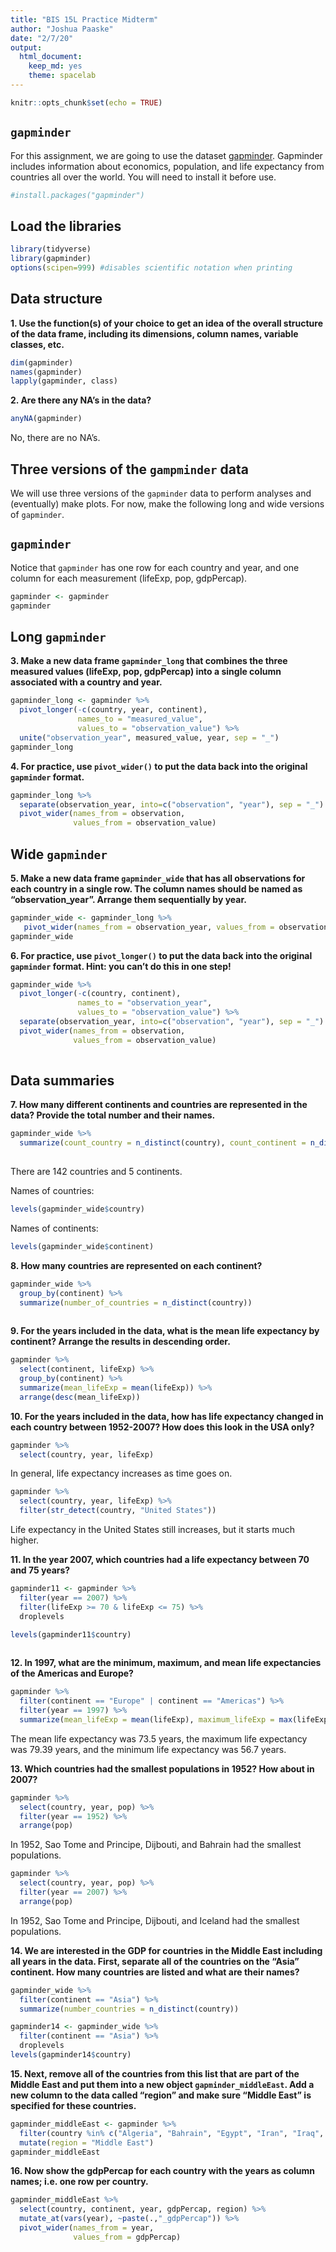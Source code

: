 ```yaml
---
title: "BIS 15L Practice Midterm"
author: "Joshua Paaske"
date: "2/7/20"
output:
  html_document: 
    keep_md: yes
    theme: spacelab
---
```


```r
knitr::opts_chunk$set(echo = TRUE)
```

## `gapminder`
For this assignment, we are going to use the dataset [gapminder](https://cran.r-project.org/web/packages/gapminder/index.html). Gapminder includes information about economics, population, and life expectancy from countries all over the world. You will need to install it before use.
```r
#install.packages("gapminder")
```

## Load the libraries
```r
library(tidyverse)
library(gapminder)
options(scipen=999) #disables scientific notation when printing
```

## Data structure
**1. Use the function(s) of your choice to get an idea of the overall structure of the data frame, including its dimensions, column names, variable classes, etc.**
```r
dim(gapminder)
names(gapminder)
lapply(gapminder, class)
```

**2. Are there any NA's in the data?**
```r
anyNA(gapminder)
```
No, there are no NA's. 

## Three versions of the `gampminder` data  
We will use three versions of the `gapminder` data to perform analyses and (eventually) make plots. For now, make the following long and wide versions of `gapminder`.

## `gapminder`
Notice that `gapminder` has one row for each country and year, and one column for each measurement (lifeExp, pop, gdpPercap).
```r
gapminder <- gapminder
gapminder
```

## Long `gapminder`
**3. Make a new data frame `gapminder_long` that combines the three measured values (lifeExp, pop, gdpPercap) into a single column associated with a country and year.**
```r
gapminder_long <- gapminder %>% 
  pivot_longer(-c(country, year, continent),
               names_to = "measured_value", 
               values_to = "observation_value") %>% 
  unite("observation_year", measured_value, year, sep = "_") 
gapminder_long
```

**4. For practice, use `pivot_wider()` to put the data back into the original `gapminder` format.**
```r
gapminder_long %>% 
  separate(observation_year, into=c("observation", "year"), sep = "_") %>% 
  pivot_wider(names_from = observation,
              values_from = observation_value) 
```

## Wide `gapminder`
**5. Make a new data frame `gapminder_wide` that has all observations for each country in a single row. The column names should be named as "observation_year". Arrange them sequentially by year.**
```r
gapminder_wide <- gapminder_long %>% 
   pivot_wider(names_from = observation_year, values_from = observation_value)
gapminder_wide
```

**6. For practice, use `pivot_longer()` to put the data back into the original `gapminder` format. Hint: you can't do this in one step!**
```r
gapminder_wide %>% 
  pivot_longer(-c(country, continent),
               names_to = "observation_year",
               values_to = "observation_value") %>% 
  separate(observation_year, into=c("observation", "year"), sep = "_") %>% 
  pivot_wider(names_from = observation,
              values_from = observation_value)
               
```

## Data summaries
**7. How many different continents and countries are represented in the data? Provide the total number and their names.**
```r
gapminder_wide %>% 
  summarize(count_country = n_distinct(country), count_continent = n_distinct(continent))
  
```
There are 142 countries and 5 continents. 

Names of countries:
```r
levels(gapminder_wide$country)
```

Names of continents:
```r
levels(gapminder_wide$continent)
```

**8. How many countries are represented on each continent?**
```r
gapminder_wide %>% 
  group_by(continent) %>% 
  summarize(number_of_countries = n_distinct(country))
  
```

**9. For the years included in the data, what is the mean life expectancy by continent? Arrange the results in descending order.**
```r
gapminder %>% 
  select(continent, lifeExp) %>% 
  group_by(continent) %>% 
  summarize(mean_lifeExp = mean(lifeExp)) %>% 
  arrange(desc(mean_lifeExp))
```

**10. For the years included in the data, how has life expectancy changed in each country between 1952-2007? How does this look in the USA only?**
```r
gapminder %>% 
  select(country, year, lifeExp)
```
In general, life expectancy increases as time goes on. 

```r
gapminder %>% 
  select(country, year, lifeExp) %>% 
  filter(str_detect(country, "United States"))
```
Life expectancy in the United States still increases, but it starts much higher. 

**11. In the year 2007, which countries had a life expectancy between 70 and 75 years?**
```r
gapminder11 <- gapminder %>% 
  filter(year == 2007) %>% 
  filter(lifeExp >= 70 & lifeExp <= 75) %>% 
  droplevels

levels(gapminder11$country)
  
```

**12. In 1997, what are the minimum, maximum, and mean life expectancies of the Americas and Europe?**
```r
gapminder %>% 
  filter(continent == "Europe" | continent == "Americas") %>% 
  filter(year == 1997) %>% 
  summarize(mean_lifeExp = mean(lifeExp), maximum_lifeExp = max(lifeExp), minimum_lifeExp = min(lifeExp))
```
The mean life expectancy was 73.5 years, the maximum life expectancy was 79.39 years, and the minimum life expectancy was 56.7 years. 

**13. Which countries had the smallest populations in 1952? How about in 2007?**  
```r
gapminder %>% 
  select(country, year, pop) %>% 
  filter(year == 1952) %>% 
  arrange(pop)
```
In 1952, Sao Tome and Principe, Dijbouti, and Bahrain had the smallest populations. 

```r
gapminder %>% 
  select(country, year, pop) %>% 
  filter(year == 2007) %>% 
  arrange(pop)
```
In 1952, Sao Tome and Principe, Dijbouti, and Iceland had the smallest populations. 

**14. We are interested in the GDP for countries in the Middle East including all years in the data. First, separate all of the countries on the "Asia" continent. How many countries are listed and what are their names?**
```r
gapminder_wide %>% 
  filter(continent == "Asia") %>% 
  summarize(number_countries = n_distinct(country))

gapminder14 <- gapminder_wide %>% 
  filter(continent == "Asia") %>% 
  droplevels
levels(gapminder14$country)
```

**15. Next, remove all of the countries from this list that are part of the Middle East and put them into a new object `gapminder_middleEast`. Add a new column to the data called "region" and make sure "Middle East" is specified for these countries.**
```r
gapminder_middleEast <- gapminder %>% 
  filter(country %in% c("Algeria", "Bahrain", "Egypt", "Iran", "Iraq", "Israel", "Jordan", "Kuwait", "Lebanon", "Libya", "Morocco", "Oman", "Qatar", "Saudi Arabia", "Syria", "Tunisia", "Turkey", "United Arab Emirates", "Yemen")) %>% 
  mutate(region = "Middle East")
gapminder_middleEast
```

**16. Now show the gdpPercap for each country with the years as column names; i.e. one row per country.**
```r
gapminder_middleEast %>% 
  select(country, continent, year, gdpPercap, region) %>% 
  mutate_at(vars(year), ~paste(.,"_gdpPercap")) %>% 
  pivot_wider(names_from = year,
              values_from = gdpPercap)
```


